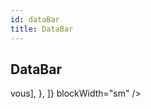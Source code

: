 ```yaml
---
id: dataBar
title: DataBar
---
```



## DataBar

<WrapperComponent>
    <DataBar
        hasBackground={true}
        backgroundColor="grey10"
        textSize="sm"
        unit="%"
        maxValue={100}
        data={[
            {
                value: '12',
                legend: ['compensé par ', <strong>vous</strong>],
            },
        ]}
        blockWidth="sm"
    />
</WrapperComponent>
